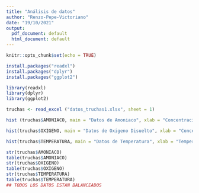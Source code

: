 ```yaml
---
title: "Análisis de datos"
author: "Renzo-Pepe-Victoriano"
date: "19/10/2021"
output:
  pdf_document: default
  html_document: default
---
```


```r
knitr::opts_chunk$set(echo = TRUE)

install.packages("readxl")
install.packages("dplyr")
install.packages("ggplot2")

library(readxl)
library(dplyr)
library(ggplot2)
```

```r
truchas <- read_excel ("datos_truchas1.xlsx", sheet = 1)
```

```r
hist (truchas$AMONIACO, main = "Datos de Amoniaco", xlab = "Concentración de Amoniaco (mg/L)", ylab = "Frecuencia")

hist(truchas$OXIGENO, main = "Datos de Oxigeno Disuelto", xlab = "Concentración de Oxigeno Disuelto (mg/L)", ylab = "Frecuencia")

hist(truchas$TEMPERATURA, main = "Datos de Temperatura", xlab = "Temperatura ºC", ylab = "Frecuencia")

```
```r
str(truchas$AMONIACO)
table(truchas$AMONIACO)
str(truchas$OXIGENO)
table(truchas$OXIGENO)
str(truchas$TEMPERATURA)
table(truchas$TEMPERATURA)
## TODOS LOS DATOS ESTAN BALANCEADOS
```


